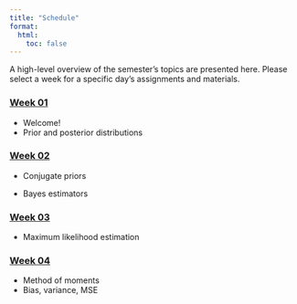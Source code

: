 ```yaml
---
title: "Schedule"
format: 
  html: 
    toc: false
---
```


A high-level overview of the semester's topics are presented here. Please select a week for a specific day's assignments and materials.

### [Week 01](weeks/week-01.qmd)

-   Welcome!
-   Prior and posterior distributions

### [Week 02](weeks/week-02.qmd)

-   Conjugate priors

-   Bayes estimators

### [Week 03](weeks/week-03.qmd)

-   Maximum likelihood estimation

### [Week 04](weeks/week-04.qmd)

-   Method of moments
-   Bias, variance, MSE
